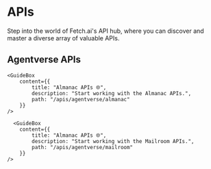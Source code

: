 # APIs

<div className="nx-text-fetch-content">
  Step into the world of Fetch.ai's API hub, where you can discover and master a
  diverse array of valuable APIs.
</div>


## Agentverse APIs

<div className="nx-text-fetch-content"></div>

<Row>
    <GuideBox
        content={{
            title: "Hosting APIs 🌐",
            description: "Start working with the hosting APIs.",
            path: "/apis/agentverse/hosting"
        }}
    />

    <GuideBox
        content={{
            title: "Almanac APIs 🌐",
            description: "Start working with the Almanac APIs.",
            path: "/apis/agentverse/almanac"
        }}
    />

      <GuideBox
        content={{
            title: "Almanac APIs 🌐",
            description: "Start working with the Mailroom APIs.",
            path: "/apis/agentverse/mailroom"
        }}
    />

</Row>

<div className="nx-mb-8"></div>
